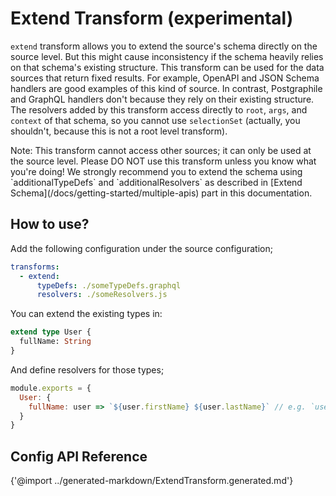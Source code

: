 
# Extend Transform (experimental)

`extend` transform allows you to extend the source's schema directly on the source level. But this might cause inconsistency if the schema heavily relies on that schema's existing structure. This transform can be used for the data sources that return fixed results. For example, OpenAPI and JSON Schema handlers are good examples of this kind of source. In contrast, Postgraphile and GraphQL handlers don't because they rely on their existing structure. The resolvers added by this transform access directly to `root`, `args`, and `context` of that schema, so you cannot use `selectionSet` (actually, you shouldn't, because this is not a root level transform).

<Callout>
  Note: This transform cannot access other sources; it can only be used at the source level.
</Callout>

<Callout type='warning' emoji='⚠️'>
  Please DO NOT use this transform unless you know what you're doing! We strongly recommend you to extend the schema using `additionalTypeDefs` and `additionalResolvers` as described in [Extend Schema](/docs/getting-started/multiple-apis) part in this documentation.
</Callout>

## How to use?

Add the following configuration under the source configuration;

```yaml
transforms:
  - extend:
      typeDefs: ./someTypeDefs.graphql
      resolvers: ./someResolvers.js
```

You can extend the existing types in:

```graphql filename="someTypeDefs.graphql"
extend type User {
  fullName: String
}
```

And define resolvers for those types;

```js
module.exports = {
  User: {
    fullName: user => `${user.firstName} ${user.lastName}` // e.g. `user` is the raw result returned by your data source
  }
}
```

## Config API Reference

{'@import ../generated-markdown/ExtendTransform.generated.md'}

